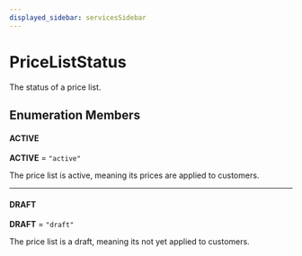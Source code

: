 ```yaml
---
displayed_sidebar: servicesSidebar
---
```



# PriceListStatus

The status of a price list.

## Enumeration Members

#### ACTIVE

 **ACTIVE** = `"active"`

The price list is active, meaning its prices are applied to customers.

___

#### DRAFT

 **DRAFT** = `"draft"`

The price list is a draft, meaning its not yet applied to customers.
